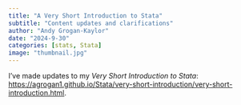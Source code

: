 ```yaml
---
title: "A Very Short Introduction to Stata"
subtitle: "Content updates and clarifications"
author: "Andy Grogan-Kaylor" 
date: "2024-9-30"
categories: [stats, Stata]
image: "thumbnail.jpg"
---
```


I've made updates to my *Very Short Introduction to Stata*: [https://agrogan1.github.io/Stata/very-short-introduction/very-short-introduction.html](https://agrogan1.github.io/Stata/very-short-introduction/very-short-introduction.html).





